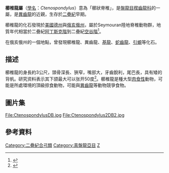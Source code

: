 {{Automatic taxobox
| taxon = Ctenospondylus
| authority = Romer, 1936
| fossil_range = {{fossilrange|亞丁斯克階|空谷階}}
| image = Ctenospondylus_BW.jpg
| image_caption = ''C. casei''，生存於二疊紀早期的[[北美洲|北美洲]]
| type_species = '''''Ctenospondylus casei'''''
| type_species_authority = Romer, 1936
| subdivision_ranks = [[種|種]]
| subdivision = 
'''''Ctenospondylus casei''''' <small>Romer, 1936</small><br>
'''尼尼微櫛椎龍 ''C. ninevehensis'''''<br><small>Berman, 1978</small>
}}

'''櫛椎龍屬'''（[[學名|學名]]：''Ctenospondylus''）意為「櫛狀脊椎」，是[[盤龍目|盤龍目]][[楔齒龍科|楔齒龍科]]的一屬，是[[異齒龍|異齒龍]]的近親，生存於[[二疊紀|二疊紀]]早期。

櫛椎龍的化石發現於[[美國|美國]][[德克薩斯州|德州]]與[[俄亥俄州|俄亥俄州]]，屬於Seymouran陸地脊椎動物群，地質年代相當於二疊紀[[阿丁斯克階|阿丁斯克階]]到二疊紀[[空谷階|空谷階]]<ref name="Lucas">{{cite book|last=Lucas|first=S.G.|title=Non-Marine Permian Biostratigraphy and Biochronology|editor=Lucas S,G., Cassinis G. & Schneider J.W.|publisher=Geological Society|location=London|date=2006|series=Special Publications|volume=265|pages=65-93|chapter=Global Permian tetrapod biostratigraphy and biochronology|isbn=9781862392069|url=http://books.google.co.uk/books?id=iMXWg3K4hcQC&pg=PA86&dq=global+permian+tetrapod+ctenospondylus&hl=en&sa=X&ei=hlXGULi0EYmE4gSKuYHwBA&ved=0CDIQ6AEwAA#v=onepage&q=global%20permian%20tetrapod%20ctenospondylus&f=false|accessdate=10 December 2012}}{{dead link|date=2018年3月 |bot=InternetArchiveBot |fix-attempted=yes }}</ref>。

在俄亥俄州的一個地點，曾發現櫛椎龍、異齒龍、[[基龍|基龍]]、[[蛇齒龍|蛇齒龍]]、[[引螈|引螈]]等化石。
== 描述 ==
櫛椎龍的身長約3公尺，頭骨深長、狹窄，嘴部大，牙齒銳利，尾巴長，具有矮的背帆。研究资料表示其下颌最大可以张开50度<ref>{{Cite journal|title=Less is more|url=http://dx.doi.org/10.1016/j.schres.2014.10.022|last=Seybolt|first=Sheila E.J.|date=2014-12|journal=Schizophrenia Research|issue=1-3|doi=10.1016/j.schres.2014.10.022|volume=160|pages=222–223|issn=0920-9964}}</ref>。櫛椎龍是種大型[[肉食性|肉食性]]動物，可能是所處環境的頂級掠食動物，可能與[[異齒龍|異齒龍]]等動物競爭食物。

== 圖片集 ==
<gallery>
File:CtenospondylusDB.jpg
File:Ctenospondylus2DB2.jpg
</gallery>

==參考資料==
{{reflist}}
{{基底合弓綱|H.}}
{{Taxonbar|from=Q609565}}

[[Category:二疊紀合弓類|Category:二疊紀合弓類]]
[[Category:真盤龍亞目|Category:真盤龍亞目]]
[[Category:1936年描述的分类群|Z]]

{{Synapsida-stub}}